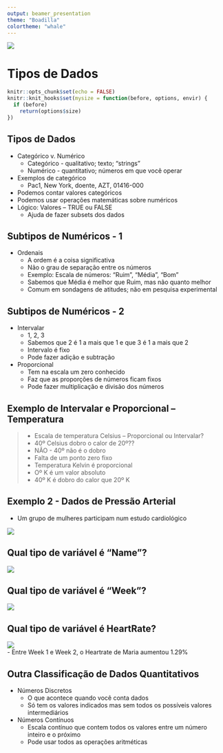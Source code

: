 ```yaml
---
output: beamer_presentation
theme: "Boadilla"
colortheme: "whale"
---
```


![](/Users/jameshunter/Documents/UNIFESP/MAD-CB/course logo.png)

# Tipos de Dados

```r
knitr::opts_chunk$set(echo = FALSE)
knitr::knit_hooks$set(mysize = function(before, options, envir) {
  if (before) 
    return(options$size)
})
```

## Tipos de Dados

  - Categórico v. Numérico
    - Categórico - qualitativo; texto; "strings"
    - Numérico - quantitativo; números em que você operar
  - Exemplos de categórico
    - Pac1, New York, doente, AZT, 01416-000
  - Podemos contar valores categóricos
  - Podemos usar operações matemáticas sobre numéricos
  - Lógico: Valores -- TRUE ou FALSE
    - Ajuda de fazer subsets dos dados

## Subtipos de Numéricos - 1

  - Ordenais
    - A ordem é a coisa significativa
    - Não o grau de separação entre os números
    - Exemplo: Escala de números: "Ruim", "Média", "Bom"
    - Sabemos que Média é melhor que Ruim, mas não quanto melhor
    - Comum em sondagens de atitudes; não em pesquisa experimental
    
## Subtipos de Numéricos - 2

  - Intervalar
    - 1, 2, 3
    - Sabemos que 2 é 1 a mais que 1 e que 3 é 1 a mais que 2
    - Intervalo é fixo
    - Pode fazer adição e subtração
  - Proporcional
    - Tem na escala um zero conhecido
    - Faz que as proporções de números ficam fixos
    - Pode fazer multiplicação e divisão dos números

## Exemplo de Intervalar e Proporcional -- Temperatura

  >- Escala de temperatura Celsius -- Proporcional ou Intervalar?
    - 40º Celsius dobro o calor de 20º??
  >- NÃO - 40º não é o dobro
    - Falta de um ponto zero fixo
  >- Temperatura Kelvin é proporcional
    - Oº K é um valor absoluto 
    - 40º K é dobro do calor que 20º K

## Exemplo 2 - Dados de Pressão Arterial

  - Um grupo de mulheres participam num estudo cardiológico

![](/Users/jameshunter/Documents/UNIFESP/MAD-CB/maria_batimento.png)  

## Qual tipo de variável é "Name"?

![](/Users/jameshunter/Documents/UNIFESP/MAD-CB/maria_batimento.png)  

## Qual tipo de variável é "Week"?
  
![](/Users/jameshunter/Documents/UNIFESP/MAD-CB/maria_batimento.png)  

## Qual tipo de variável é HeartRate?

![](/Users/jameshunter/Documents/UNIFESP/MAD-CB/maria_batimento.png)  
  - Entre Week 1 e Week 2, o Heartrate de Maria aumentou 1.29%
  
## Outra Classificação de Dados Quantitativos

  - Números Discretos
    - O que acontece quando você conta dados
    - Só tem os valores indicados mas sem todos os possíveis valores intermediários
  - Números Contínuos
    - Escala contínuo que contem todos os valores entre um número inteiro e o próximo
    - Pode usar todos as operações aritméticas 
  
